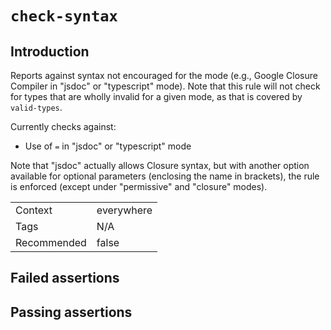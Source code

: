 # `check-syntax`

## Introduction

Reports against syntax not encouraged for the mode (e.g., Google Closure
Compiler in "jsdoc" or "typescript" mode). Note that this rule will not check
for types that are wholly invalid for a given mode, as that is covered by
`valid-types`.

Currently checks against:

- Use of `=` in "jsdoc" or "typescript" mode

Note that "jsdoc" actually allows Closure syntax, but with another
option available for optional parameters (enclosing the name in brackets), the
rule is enforced (except under "permissive" and "closure" modes).

|||
|---|---|
|Context|everywhere|
|Tags|N/A|
|Recommended|false|


## Failed assertions

<Assertions rule="checkSyntax" />

## Passing assertions

<Assertions rule="checkSyntax" passing />
